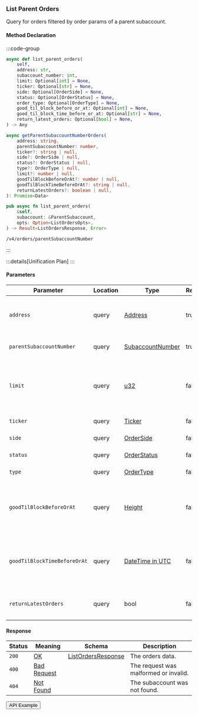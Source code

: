 
### List Parent Orders

Query for orders filtered by order params of a parent subaccount.

#### Method Declaration

:::code-group

```python [Python]
async def list_parent_orders(
    self,
    address: str,
    subaccount_number: int,
    limit: Optional[int] = None,
    ticker: Optional[str] = None,
    side: Optional[OrderSide] = None,
    status: Optional[OrderStatus] = None,
    order_type: Optional[OrderType] = None,
    good_til_block_before_or_at: Optional[int] = None,
    good_til_block_time_before_or_at: Optional[str] = None,
    return_latest_orders: Optional[bool] = None,
) -> Any
```

```typescript [TypeScript]
async getParentSubaccountNumberOrders(
    address: string,
    parentSubaccountNumber: number,
    ticker?: string | null,
    side?: OrderSide | null,
    status?: OrderStatus | null,
    type?: OrderType | null,
    limit?: number | null,
    goodTilBlockBeforeOrAt?: number | null,
    goodTilBlockTimeBeforeOrAt?: string | null,
    returnLatestOrders?: boolean | null,
): Promise<Data>
```

```rust [Rust]
pub async fn list_parent_orders(
    &self,
    subaccount: &ParentSubaccount,
    opts: Option<ListOrdersOpts>,
) -> Result<ListOrdersResponse, Error>
```

```url [API]
/v4/orders/parentSubaccountNumber
```

:::

:::details[Unification Plan]
:::

#### Parameters

| Parameter                             | Location  | Type                  | Required  | Description                                                           |
| ------------------------------------- | --------- | --------------------- | --------- | --------------------------------------------------------------------- |
| `address`                             | query     | [Address]             | true      | The wallet address that owns the account.                             |
| `parentSubaccountNumber`              | query     | [SubaccountNumber]    | true      | Parent subaccount number                                              |
| `limit`                               | query     | [u32]                 | false     | Maximum number of asset positions to return in the response.          |
| `ticker`                              | query     | [Ticker]              | false     | The ticker filter.                                                    |
| `side`                                | query     | [OrderSide]           | false     | The order side filter.                                                |
| `status`                              | query     | [OrderStatus]         | false     | The order status filter.                                              |
| `type`                                | query     | [OrderType]           | false     | The order type filter.                                                |
| `goodTilBlockBeforeOrAt`              | query     | [Height]              | false     | The block number filter for orders good until before or at.           |
| `goodTilBlockTimeBeforeOrAt`          | query     | [DateTime in UTC]     | false     | The timestamp filter for orders good until before or at.              |
| `returnLatestOrders`                  | query     | bool                  | false     | Whether to return only the latest orders.                             |

#### Response

| Status | Meaning       | Schema                         | Description                           |
| ------ | ------------- | ------------------------------ | ------------------------------------- |
| `200`  | [OK]          | [ListOrdersResponse]           | The orders data.                      |
| `400`  | [Bad Request] |                                | The request was malformed or invalid. |
| `404`  | [Not Found]   |                                | The subaccount was not found.         |

<Button href="https://indexer.v4testnet.dydx.exchange/v4/orders/parentSubaccountNumber?address=dydx14zzueazeh0hj67cghhf9jypslcf9sh2n5k6art&parentSubaccountNumber=0">API Example</Button>

[Address]: /types/address
[SubaccountNumber]: /types/subaccount_number
[u32]: /types/u32
[Ticker]: /types/ticker
[OrderSide]: /types/order_side
[OrderStatus]: /types/order_status
[OrderType]: /types/order_type
[Height]: /types/height
[DateTime in UTC]: /types/date_time
[ListOrdersResponse]: /types/list_orders_response
[OK]: /types/ok
[Bad Request]: /types/bad-request
[Not Found]: /types/not-found